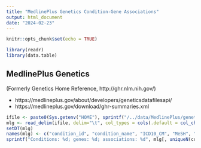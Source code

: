 ```yaml
---
title: "MedlinePlus Genetics Condition-Gene Associations"
output: html_document
date: "2024-02-23"
---
```


```r
knitr::opts_chunk$set(echo = TRUE)
```


```r
library(readr)
library(data.table)
```

## MedlinePlus Genetics

(Formerly Genetics Home Reference, http://ghr.nlm.nih.gov/)

 * https://medlineplus.gov/about/developers/geneticsdatafilesapi/
 * https://medlineplus.gov/download/ghr-summaries.xml

```r
ifile <- paste0(Sys.getenv("HOME"), sprintf("/../data/MedlinePlus/genetics/conditions_genes.tsv"))
mlg <- read_delim(ifile, delim="\t", col_types = cols(.default = col_character()))
setDT(mlg)
names(mlg) <- c("condition_id", "condition_name", "ICD10_CM", "MeSH", "OMIM", "SNOMED_CT", "GTR", "genesymbol", "ghrpage")
sprintf("Conditions: %d; genes: %d; associations: %d", mlg[, uniqueN(condition_id)], mlg[, uniqueN(genesymbol)], nrow(mlg[, .(condition_id, genesymbol)]))
```


